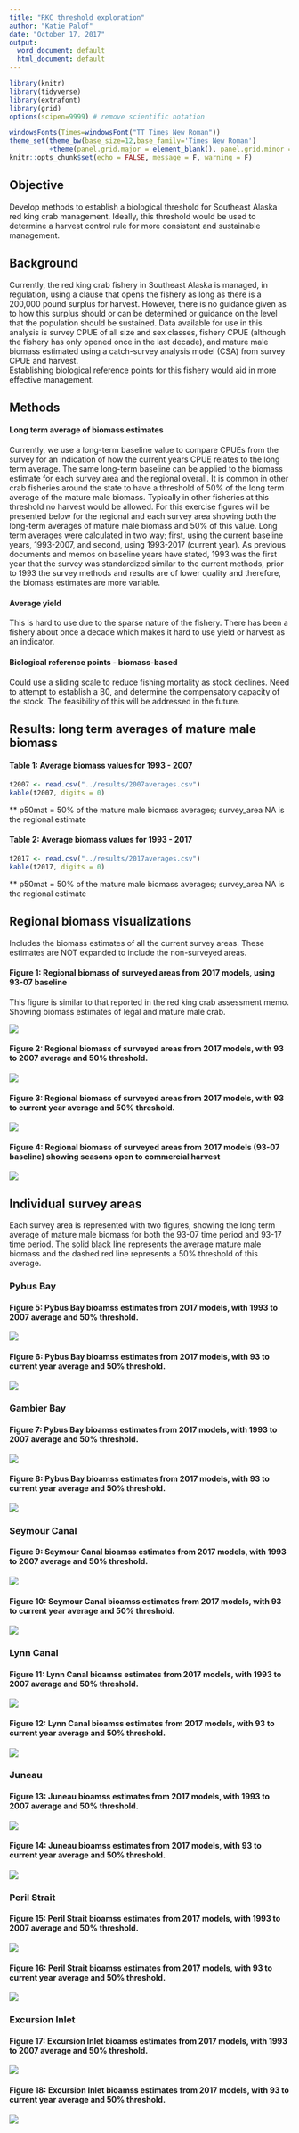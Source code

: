 ```yaml
---
title: "RKC threshold exploration"
author: "Katie Palof"
date: "October 17, 2017"
output:
  word_document: default
  html_document: default
---
```


```r
library(knitr)
library(tidyverse)
library(extrafont)
library(grid)
options(scipen=9999) # remove scientific notation

windowsFonts(Times=windowsFont("TT Times New Roman"))
theme_set(theme_bw(base_size=12,base_family='Times New Roman')
          +theme(panel.grid.major = element_blank(), panel.grid.minor = element_blank()))
knitr::opts_chunk$set(echo = FALSE, message = F, warning = F)

```

## Objective
Develop methods to establish a biological threshold for Southeast Alaska red king crab management.
Ideally, this threshold would be used to determine a harvest control rule for more consistent and sustainable management.

## Background
Currently, the red king crab fishery in Southeast Alaska is managed, in regulation, using a clause that opens the fishery as long as there is a 200,000 pound surplus for harvest.  However, there is no guidance given as to how this surplus should or can be determined or guidance on the level that the population should be sustained. 
Data available for use in this analysis is survey CPUE of all size and sex classes, fishery CPUE (although the fishery has only opened once in the last decade), and mature male biomass estimated using a catch-survey analysis model (CSA) from survey CPUE and harvest.  
Establishing biological reference points for this fishery would aid in more effective management. 


## Methods

#### Long term average of biomass estimates
Currently, we use a long-term baseline value to compare CPUEs from the survey for an indication of how the current years CPUE relates to the long term average.  The same long-term baseline can be applied to the biomass estimate for each survey area and the regional overall.  It is common in other crab fisheries around the state to have a threshold of 50% of the long term average of the mature male biomass.  Typically in other fisheries at this threshold no harvest would be allowed.  For this exercise figures will be presented below for the regional and each survey area showing both the long-term averages of mature male biomass and 50% of this value.  Long term averages were calculated in two way; first, using the current baseline years, 1993-2007, and second, using 1993-2017 (current year).  As previous documents and memos on baseline years have stated, 1993 was the first year that the survey was standardized similar to the current methods, prior to 1993 the survey methods and results are of lower quality and therefore, the biomass estimates are more variable. 

#### Average yield
This is hard to use due to the sparse nature of the fishery.  There has been a fishery about once a decade which makes it hard to use yield or harvest as an indicator.

#### Biological reference points - biomass-based
Could use a sliding scale to reduce fishing mortality as stock declines.
Need to attempt to establish a B0, and determine the compensatory capacity of the stock. The feasibility of this will be addressed in the future. 
    
## Results: long term averages of mature male biomass

#### Table 1: Average biomass values for 1993 - 2007

```r
t2007 <- read.csv("../results/2007averages.csv")
kable(t2007, digits = 0)
```

** p50mat = 50% of the mature male biomass averages; survey_area NA is the regional estimate

#### Table 2: Average biomass values for 1993 - 2017

```r
t2017 <- read.csv("../results/2017averages.csv")
kable(t2017, digits = 0)
```

** p50mat = 50% of the mature male biomass averages; survey_area NA is the regional estimate



## Regional biomass visualizations 
Includes the biomass estimates of all the current survey areas.  These estimates are NOT expanded to include the non-surveyed areas.  

#### Figure 1: Regional biomass of surveyed areas from 2017 models, using 93-07 baseline
This figure is similar to that reported in the red king crab assessment memo.  Showing biomass estimates of legal and mature male crab. 

![](../results/regional_biomass2007.png)


#### Figure 2: Regional biomass of surveyed areas from 2017 models, with 93 to 2007 average and 50% threshold. 
![](../results/regional_biomass_threshold2007.png)

#### Figure 3: Regional biomass of surveyed areas from 2017 models, with 93 to current year average and 50% threshold. 
![](../results/regional_biomass_threshold2017.png)

#### Figure 4: Regional biomass of surveyed areas from 2017 models (93-07 baseline) showing seasons open to commercial harvest
![](../results/regional_open_closed2007.png)


## Individual survey areas
Each survey area is represented with two figures, showing the long term average of mature male biomass for both the 93-07 time period and 93-17 time period. The solid black line represents the average mature male biomass and the dashed red line represents a 50% threshold of this average. 


### Pybus Bay
#### Figure 5: Pybus Bay bioamss estimates from 2017 models, with 1993 to 2007 average and 50% threshold. 
![](../results/thresholdPybus20070.5.png)

#### Figure 6: Pybus Bay bioamss estimates from 2017 models, with 93 to current year average and 50% threshold.
![](../results/thresholdPybus20170.5.png)



### Gambier Bay
#### Figure 7: Pybus Bay bioamss estimates from 2017 models, with 1993 to 2007 average and 50% threshold. 
![](../results/thresholdGambier20070.5.png)

#### Figure 8: Pybus Bay bioamss estimates from 2017 models, with 93 to current year average and 50% threshold.
![](../results/thresholdGambier20170.5.png)


### Seymour Canal
#### Figure 9: Seymour Canal bioamss estimates from 2017 models, with 1993 to 2007 average and 50% threshold. 
![](../results/thresholdSeymour20070.5.png)

#### Figure 10: Seymour Canal bioamss estimates from 2017 models, with 93 to current year average and 50% threshold.
![](../results/thresholdSeymour20170.5.png)

### Lynn Canal
#### Figure 11: Lynn Canal bioamss estimates from 2017 models, with 1993 to 2007 average and 50% threshold. 
![](../results/thresholdLynn Canal20070.5.png)

#### Figure 12: Lynn Canal bioamss estimates from 2017 models, with 93 to current year average and 50% threshold.
![](../results/thresholdLynn Canal20170.5.png)


### Juneau
#### Figure 13: Juneau bioamss estimates from 2017 models, with 1993 to 2007 average and 50% threshold. 
![](../results/thresholdJuneau20070.5.png)

#### Figure 14: Juneau bioamss estimates from 2017 models, with 93 to current year average and 50% threshold.
![](../results/thresholdJuneau20170.5.png)


### Peril Strait
#### Figure 15: Peril Strait bioamss estimates from 2017 models, with 1993 to 2007 average and 50% threshold. 
![](../results/thresholdPeril20070.5.png)

#### Figure 16: Peril Strait bioamss estimates from 2017 models, with 93 to current year average and 50% threshold.
![](../results/thresholdPeril20170.5.png)

### Excursion Inlet

#### Figure 17: Excursion Inlet bioamss estimates from 2017 models, with 1993 to 2007 average and 50% threshold. 
![](../results/thresholdExcursion20070.5.png)

#### Figure 18: Excursion Inlet bioamss estimates from 2017 models, with 93 to current year average and 50% threshold.
![](../results/thresholdExcursion20170.5.png)








